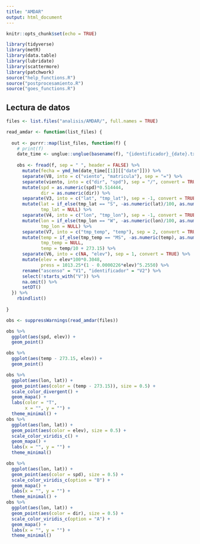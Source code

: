 ```yaml
---
title: "AMDAR"
output: html_document
---
```


```r
knitr::opts_chunk$set(echo = TRUE)

library(tidyverse)
library(metR)
library(data.table)
library(lubridate)
library(scattermore)
library(patchwork)
source("help_functions.R")
source("postprocesamiento.R")
source("goes_functions.R")
```

## Lectura de datos

```r
files <- list.files("analisis/AMDAR/", full.names = TRUE)

read_amdar <- function(list_files) {
  
  out <- purrr::map(list_files, function(f) {
    # print(f)
    date_time <- unglue::unglue(basename(f), "{identificador}_{date}.txt")
    
    obs <- fread(f, sep = " ", header = FALSE) %>%
      mutate(fecha = ymd_hm(date_time[[1]][["date"]])) %>% 
      separate(V8, into = c("viento", "matricula"), sep = "=") %>% 
      separate(viento, into = c("dir", "spd"), sep = "/", convert = TRUE) %>% 
      mutate(spd = as.numeric(spd)*0.514444,
             dir = as.numeric(dir)) %>% 
      separate(V3, into = c("lat", "tmp_lat"), sep = -1, convert = TRUE) %>% 
      mutate(lat = if_else(tmp_lat == "S", -as.numeric(lat)/100, as.numeric(lat)/100),
             tmp_lat = NULL) %>% 
      separate(V4, into = c("lon", "tmp_lon"), sep = -1, convert = TRUE) %>%
      mutate(lon = if_else(tmp_lon == "W", -as.numeric(lon)/100, as.numeric(lon)/100),
             tmp_lon = NULL) %>% 
      separate(V7, into = c("tmp_temp", "temp"), sep = 2, convert = TRUE) %>%
      mutate(temp = if_else(tmp_temp == "MS", -as.numeric(temp), as.numeric(temp)),
             tmp_temp = NULL,
             temp = temp/10 + 273.15) %>% 
      separate(V6, into = c(NA, "elev"), sep = 1, convert = TRUE) %>% 
      mutate(elev = elev*100*0.3048,
             press = 1013.25*(1 - 0.0000226*elev)^5.2550) %>% 
      rename("ascenso" = "V1", "identificador" = "V2") %>% 
      select(!starts_with("V")) %>% 
      na.omit() %>% 
      setDT()
  }) %>% 
    rbindlist()
  
}

obs <- suppressWarnings(read_amdar(files))
```

```r
obs %>% 
  ggplot(aes(spd, elev)) +
  geom_point()

obs %>% 
  ggplot(aes(temp - 273.15, elev)) +
  geom_point()

obs %>% 
  ggplot(aes(lon, lat)) +
  geom_point(aes(color = (temp - 273.15)), size = 0.5) +
  scale_color_divergent() +
  geom_mapa() +
  labs(color = "T",
       x = "", y = "") +
  theme_minimal() +
obs %>% 
  ggplot(aes(lon, lat)) +
  geom_point(aes(color = elev), size = 0.5) +
  scale_color_viridis_c() +
  geom_mapa() +
  labs(x = "", y = "") +
  theme_minimal() 

obs %>% 
  ggplot(aes(lon, lat)) +
  geom_point(aes(color = spd), size = 0.5) +
  scale_color_viridis_c(option = "B") +
  geom_mapa() +
  labs(x = "", y = "") +
  theme_minimal() +
obs %>% 
  ggplot(aes(lon, lat)) +
  geom_point(aes(color = dir), size = 0.5) +
  scale_color_viridis_c(option = "A") +
  geom_mapa() +
  labs(x = "", y = "") +
  theme_minimal()
```

